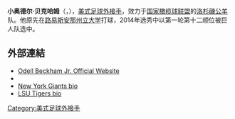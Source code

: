 {{noteTA
|T=zh-hans:小奥德尔·贝克哈姆;zh-hant:小奧德爾·貝克漢姆;
|1=zh-hans:贝克哈姆;zh-hant:貝克漢姆;
}}
{{Infobox NFL player
|name=小奥德尔·贝克哈姆 <br/> Odell Beckham Jr.
|image= Odell Beckham Jr. (51402744025) (cropped).jpg
|currentteam=洛杉磯公羊
|number=3
|currentposition=[[外接手|外接手]]
|birth_date={{birth date and age|1992|11|5|mf=y}}
|birth_place=[[路易斯安那州|路易斯安那州]][[巴吞鲁日|巴吞鲁日]]
|heightft=5
|heightin=11
|weight=198
|college=[[路易斯安那州立大学|路易斯安那州立大学]]
|draftyear=2014年
|draftround=1
|draftpick=12
|debutyear=2014年
|debutteam=克里夫蘭布朗
|finalteam=
|finalyear=
|pastteams=<nowiki></nowiki>
* [[纽约巨人|纽约巨人]]（2014－2018）
* [[克里夫蘭布朗|克里夫蘭布朗]]（2019－2021）
* [[洛杉磯公羊|洛杉磯公羊]]（2021－）
|status=现役
|highlights=<nowiki></nowiki>
* 1次[[超级盃|超级盃]]冠军（[[第五十六屆超級盃|LVI]]）
* 职业盃（2014）
* 年度最佳进攻新秀（2014）
* 年度最佳新秀（2014）
* 2次NFL 月最佳进攻新秀（2014年11月、12月）
* 4次NFL 周最佳新秀（2014年第12周、15周、16周、17周）
* PFF 全明星（2014）
* 年度最佳表现时刻奖（2014）
 
|statweek=15
|statseason=2015
|statlabel1=接球次数
|statvalue1=182
|statlabel2=接球码数
|statvalue2=2,701
|statlabel3=接球达阵数
|statvalue3=25
}}

'''小奥德尔·贝克哈姆'''（{{lang-en|Odell Beckham, Jr.}}，{{bd|1992年|11月5日}}），[[美式足球|美式足球]][[外接手|外接手]]，效力于[[国家橄榄球联盟|国家橄榄球联盟]]的[[洛杉磯公羊|洛杉磯公羊]]队。他原先在[[路易斯安那州立大学|路易斯安那州立大学]]打球，2014年选秀中以第一轮第十二顺位被巨人队选中。

==外部連結==
*[https://web.archive.org/web/20150101195121/http://www.odellbeckhamjr13.com/ Odell Beckham Jr. Official Website]
*{{twitter|OBJ_3|Odell Beckham Jr.}}
*[https://web.archive.org/web/20160304071622/http://www.giants.com/team/roster/Odell-Beckham/e6fdc468-f493-4b1c-b597-705977b6f195 New York Giants bio]
*[https://web.archive.org/web/20131101003745/http://www.lsusports.net/ViewArticle.dbml?ATCLID=205087798 LSU Tigers bio]

[[Category:美式足球外接手|Category:美式足球外接手]]